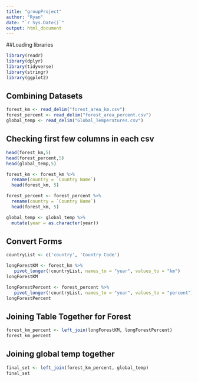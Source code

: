 ```yaml
---
title: "groupProject"
author: "Ryan"
date: "`r Sys.Date()`"
output: html_document
---
```


##Loading libraries
```r
library(readr)
library(dplyr)
library(tidyverse)
library(stringr)
library(ggplot2)
```

## Combining Datasets

```r
forest_km <- read_delim("forest_area_km.csv")
forest_percent <- read_delim("forest_area_percent.csv")
global_temp <- read_delim("Global_Temperatures.csv")
```
## Checking first few columns in each csv
```r
head(forest_km,5) 
head(forest_percent,5) 
head(global_temp,5)
```
```r
forest_km <- forest_km %>%
  rename(country = `Country Name`)
  head(forest_km, 5)
```
```r
forest_percent <- forest_percent %>%
  rename(country = `Country Name`)
  head(forest_km, 5)
```
```r
global_temp <- global_temp %>%
  mutate(year = as.character(year))
```


## Convert Forms

```r
countryList <- c('country', 'Country Code')

longForestKM <- forest_km %>%
   pivot_longer(!countryList, names_to = "year", values_to = "km")
longForestKM

```
```r

longForestPercent <- forest_percent %>%
   pivot_longer(!countryList, names_to = "year", values_to = "percent")
longForestPercent
```
## Joining Table Together for Forest
```r
forest_km_percent <- left_join(longForestKM, longForestPercent)
forest_km_percent
```
## Joining global temp together
```r
final_set <- left_join(forest_km_percent, global_temp)
final_set
```





